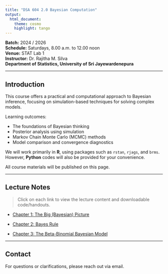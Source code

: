 ```yaml
---
title: "DSA 604 2.0 Bayesian Computation"
output: 
  html_document:
    theme: cosmo
    highlight: tango
---
```



**Batch:** 2024 / 2026  
**Schedule:** Saturdays, 8.00 a.m. to  12.00 noon  
**Venue:** STAT Lab 1  
**Instructor:** Dr. Rajitha M. Silva  
**Department of Statistics, University of Sri Jayewardenepura**

---

## Introduction

This course offers a practical and computational approach to Bayesian inference, focusing on simulation-based techniques for solving complex models.

Learning outcomes:

- The foundations of Bayesian thinking\
- Posterior analysis using simulation\
- Markov Chain Monte Carlo (MCMC) methods\
- Model comparison and convergence diagnostics\

We will work primarily in **R**, using packages such as `rstan`, `rjags`, and `brms`. However, **Python** codes will also be provided for your convenience. 

All course materials will be published on this page.

---

##  Lecture Notes

> Click on each link to view the lecture content and downloadable code/handouts.

- [Chapter 1: The Big (Bayesian) Picture](chapter1_notes.html)

- [Chapter 2: Bayes Rule](chapter2.html)

- [Chapter 3: The Beta-Binomial Bayesian Model](chapter3.html)

---

## Contact

For questions or clarifications, please reach out via email.


